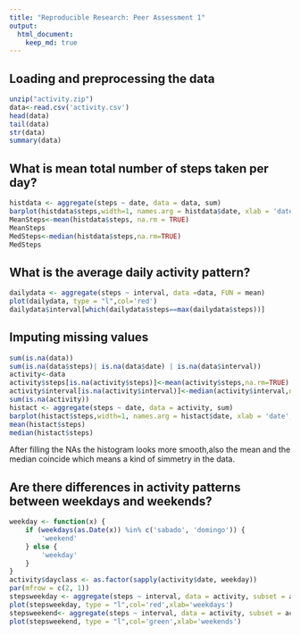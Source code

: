 ```yaml
---
title: "Reproducible Research: Peer Assessment 1"
output: 
  html_document:
    keep_md: true
---
```



## Loading and preprocessing the data

```r
unzip("activity.zip")
data<-read.csv('activity.csv')
head(data)
tail(data)
str(data)
summary(data)
```


## What is mean total number of steps taken per day?



```r
histdata <- aggregate(steps ~ date, data = data, sum)
barplot(histdata$steps,width=1, names.arg = histdata$date, xlab = 'date', ylab = 'steps',col='lightblue')
MeanSteps<-mean(histdata$steps, na.rm = TRUE)
MeanSteps
MedSteps<-median(histdata$steps,na.rm=TRUE)
MedSteps
```

## What is the average daily activity pattern?
```r
dailydata <- aggregate(steps ~ interval, data =data, FUN = mean)
plot(dailydata, type = "l",col='red')
dailydata$interval[which(dailydata$steps==max(dailydata$steps))]
```



## Imputing missing values

```r
sum(is.na(data))
sum(is.na(data$steps)| is.na(data$date) | is.na(data$interval))
activity<-data
activity$steps[is.na(activity$steps)]<-mean(activity$steps,na.rm=TRUE)
activity$interval[is.na(activity$interval)]<-median(activity$interval,na.rm=TRUE)
sum(is.na(activity))
histact <- aggregate(steps ~ date, data = activity, sum)
barplot(histact$steps,width=1, names.arg = histact$date, xlab = 'date', ylab = 'steps',col='lightblue')
mean(histact$steps)
median(histact$steps)
```
After filling the NAs the histogram looks more smooth,also the mean and the median coincide which means a kind of simmetry in the data.

## Are there differences in activity patterns between weekdays and weekends?

```r
weekday <- function(x) {
    if (weekdays(as.Date(x)) %in% c('sabado', 'domingo')) {
        'weekend'
    } else {
        'weekday'
    }
}
activity$dayclass <- as.factor(sapply(activity$date, weekday))
par(mfrow = c(2, 1))
stepsweekday <- aggregate(steps ~ interval, data = activity, subset = activity$dayclass =='weekday', FUN = mean)
plot(stepsweekday, type = "l",col='red',xlab='weekdays')
stepsweekend<- aggregate(steps ~ interval, data = activity, subset = activity$dayclass =='weekend', FUN = mean)
plot(stepsweekend, type = "l",col='green',xlab='weekends')
```

